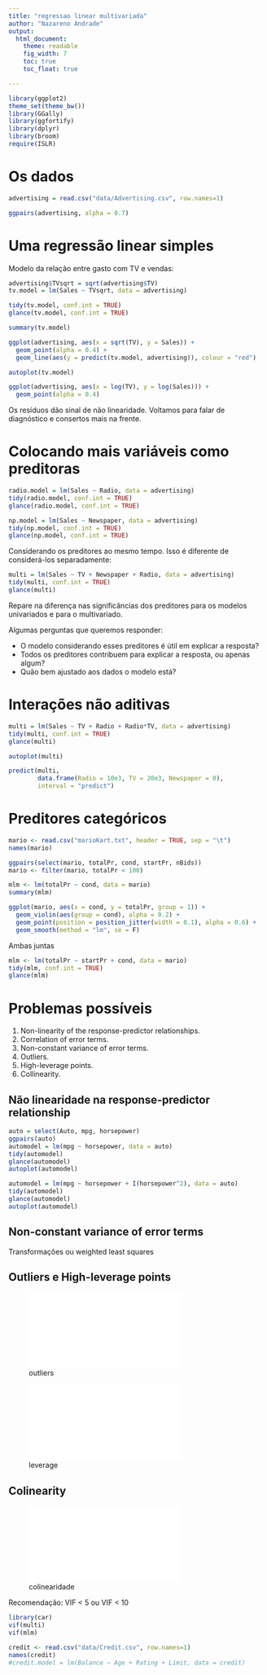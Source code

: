 ```yaml
---
title: "regressao linear multivariada"
author: "Nazareno Andrade"
output: 
  html_document:
    theme: readable
    fig_width: 7
    toc: true
    toc_float: true

---
```


```r
library(ggplot2)
theme_set(theme_bw())
library(GGally)
library(ggfortify)
library(dplyr)
library(broom)
require(ISLR)
```

# Os dados

```r
advertising = read.csv("data/Advertising.csv", row.names=1)

ggpairs(advertising, alpha = 0.7)
```

# Uma regressão linear simples 

Modelo da relação entre gasto com TV e vendas:

```r
advertising$TVsqrt = sqrt(advertising$TV)
tv.model = lm(Sales ~ TVsqrt, data = advertising)

tidy(tv.model, conf.int = TRUE)
glance(tv.model, conf.int = TRUE)

summary(tv.model)
```

```r
ggplot(advertising, aes(x = sqrt(TV), y = Sales)) + 
  geom_point(alpha = 0.4) + 
  geom_line(aes(y = predict(tv.model, advertising)), colour = "red")

autoplot(tv.model)

ggplot(advertising, aes(x = log(TV), y = log(Sales))) + 
  geom_point(alpha = 0.4)
```

Os resíduos dão sinal de não linearidade. Voltamos para falar de diagnóstico e consertos mais na frente.

# Colocando mais variáveis como preditoras

```r
radio.model = lm(Sales ~ Radio, data = advertising)
tidy(radio.model, conf.int = TRUE)
glance(radio.model, conf.int = TRUE)
```

```r
np.model = lm(Sales ~ Newspaper, data = advertising)
tidy(np.model, conf.int = TRUE)
glance(np.model, conf.int = TRUE)
```

Considerando os preditores ao mesmo tempo. Isso é diferente de considerá-los separadamente:

```r
multi = lm(Sales ~ TV + Newspaper + Radio, data = advertising)
tidy(multi, conf.int = TRUE)
glance(multi)
```

Repare na diferença nas significâncias dos preditores para os modelos univariados e para o multivariado.

Algumas perguntas que queremos responder: 

* O modelo considerando esses preditores é útil em explicar a resposta?
* Todos os preditores contribuem para explicar a resposta, ou apenas algum?
* Quão bem ajustado aos dados o modelo está?

# Interações não aditivas

```r
multi = lm(Sales ~ TV + Radio + Radio*TV, data = advertising)
tidy(multi, conf.int = TRUE)
glance(multi)

autoplot(multi)

predict(multi, 
        data.frame(Radio = 10e3, TV = 20e3, Newspaper = 0), 
        interval = "predict")
```

# Preditores categóricos 

```r
mario <- read.csv("marioKart.txt", header = TRUE, sep = "\t")
names(mario)

ggpairs(select(mario, totalPr, cond, startPr, nBids))
mario <- filter(mario, totalPr < 100)

mlm <- lm(totalPr ~ cond, data = mario)
summary(mlm)

ggplot(mario, aes(x = cond, y = totalPr, group = 1)) + 
  geom_violin(aes(group = cond), alpha = 0.2) + 
  geom_point(position = position_jitter(width = 0.1), alpha = 0.6) + 
  geom_smooth(method = "lm", se = F)
```

Ambas juntas

```r
mlm <- lm(totalPr ~ startPr + cond, data = mario)
tidy(mlm, conf.int = TRUE)
glance(mlm)
```

# Problemas possíveis

1. Non-linearity of the response-predictor relationships. 
2. Correlation of error terms.
3. Non-constant variance of error terms.
4. Outliers.
5. High-leverage points.
6. Collinearity.

## Não linearidade na response-predictor relationship

```r
auto = select(Auto, mpg, horsepower)
ggpairs(auto)
automodel = lm(mpg ~ horsepower, data = auto)
tidy(automodel)
glance(automodel)
autoplot(automodel)
```

```r
automodel = lm(mpg ~ horsepower + I(horsepower^2), data = auto)
tidy(automodel)
glance(automodel)
autoplot(automodel)
```

##  Non-constant variance of error terms

Transformações ou weighted least squares

## Outliers e High-leverage points

![outliers](others-figs//3.12.pdf)

![leverage](others-figs//3.13.pdf)

## Colinearity

![colinearidade](others-figs//3.14.pdf)

Recomendação: VIF < 5 ou VIF < 10

```r
library(car)
vif(multi)
vif(mlm)
```

```r
credit <- read.csv("data/Credit.csv", row.names=1)
names(credit)
#credit.model = lm(Balance ~ Age + Rating + Limit, data = credit)
```


